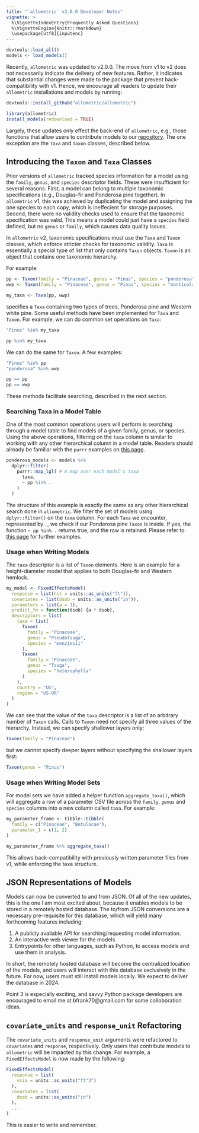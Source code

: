 ```yaml
---
title: "`allometric` v2.0.0 Developer Notes"
vignette: >
  %\VignetteIndexEntry{Frequently Asked Questions}
  %\VignetteEngine{knitr::rmarkdown}
  \usepackage[utf8]{inputenc}
---
```


```r
devtools::load_all()
models <- load_models()
```

Recently, `allometric` was updated to v2.0.0. The move from v1 to v2 does not
necessarily indicate the delivery of new features. Rather, it indicates that
substantial changes were made to the package that prevent back-compatibility
with v1. Hence, we encourage all readers to update their `allometric`
installations and models by running:

```r
devtools::install_github("allometric/allometric")

library(allometric)
install_models(redownload = TRUE)
```

Largely, these updates only effect the back-end of `allometric`, e.g., those
functions that allow users to contribute models to our [repository](https://github.com/allometric/models).
The one exception are the `Taxa` and `Taxon` classes, described below.

## Introducing the `Taxon` and `Taxa` Classes

Prior versions of `allometric` tracked species information for a model using the
`family`, `genus`, and `species` descriptor fields. These were insufficient for
several reasons. First, a model can belong to multiple taxonomic specifications
(e.g., Douglas-fir and Ponderosa pine together). In `allometric` v1, this was
achieved by duplicating the model and assigning the one species to each copy,
which is ineffecient for storage purposes. Second, there were no validity checks
used to ensure that the taxonomic specification was valid. This means a model
could just have a `species` field defined, but no `genus` or `family`, which
causes data quality issues.

In `allometric` v2, taxonomic specifications must use the `Taxa` and `Taxon`
classes, which enforce stricter checks for taxonomic validity. `Taxa` is
essentially a special type of list that only contains `Taxon` objects. `Taxon`
is an object that contains one taxonomic hierarchy.

For example:

```r
pp <- Taxon(family = "Pinaceae", genus = "Pinus", species = "ponderosa")
wwp <- Taxon(family = "Pinaceae", genus = "Pinus", species = "monticola")

my_taxa <- Taxa(pp, wwp)
```

specifies a `Taxa` containing two types of trees, Ponderosa pine and Western
white pine. Some useful methods have been implemented for `Taxa` and `Taxon`.
For example, we can do common set operations on `Taxa`:

```r
"Pinus" %in% my_taxa

pp %in% my_taxa
```

We can do the same for `Taxon`. A few examples:

```r
"Pinus" %in% pp
"ponderosa" %in% wwp

pp == pp
pp == wwp
```

These methods facilitate searching, described in the next section.

### Searching Taxa in a Model Table

One of the most common operations users will perform is searching through a
model table to find models of a given family, genus, or species. Using the above
operations, filtering on the `taxa` column is similar to working with any other
hierarchical column in a model table. Readers should already be familiar with
the `purrr` examples on [this page](https://allometric.org/reference/load_models.html).

```r
ponderosa_models <- models %>%
  dplyr::filter(
    purrr::map_lgl( # A map over each model's taxa
      taxa,
      ~ pp %in% .
    )
  )
```

The structure of this example is exactly the same as any other hierarchical
search done in `allometric`. We filter the set of models using
`dplyr::filter()` on the `taxa` column. For each `Taxa` we encounter,
represented by `.`, we check if our Ponderosa pine `Taxon` is inside. If yes,
the function `~ pp %in% .` returns true, and the row is retained. Please
refer to [this page](https://allometric.org/reference/load_models.html) for
further examples.

### Usage when Writing Models

The `taxa` descriptor is a list of `Taxon` elements. Here is an example for a
height-diameter model that applies to both Douglas-fir and Western hemlock.

```r
my_model <- FixedEffectsModel(
  response = list(hst = units::as_units("ft")),
  covariates = list(dsob = units::as_units("in")),
  parameters = list(a = 1),
  predict_fn = function(dsob) {a * dsob},
  descriptors = list(
    taxa = list(
      Taxon(
        family = "Pinaceae",
        genus = "Pseudotsuga",
        species = "menziesii"
      ),
      Taxon(
        family = "Pinaceae",
        genus = "Tsuga",
        species = "heterophylla"
      )
    ),
    country = "US",
    region = "US-OR"
  )
)
```

We can see that the value of the `taxa` descriptor is a list of an arbitrary
number of `Taxon` calls. Calls to `Taxon` need not specify all three values of
the hierarchy. Instead, we can specify shallower layers only:

```r
Taxon(family = "Pinaceae")
```

but we cannot specify deeper layers without specifying the shallower layers
first:

```r
Taxon(genus = "Pinus")
```

### Usage when Writing Model Sets

For model sets we have added a helper function `aggregate_taxa()`, which will
aggregate a row of a parameter CSV file across the `family`, `genus` and
`species` columns into a new column called `taxa`. For example:

```r
my_parameter_frame <- tibble::tibble(
  family = c("Pinaceae", "Betulacae"),
  parameter_1 = c(1, 2)
)

my_parameter_frame %>% aggregate_taxa()
```

This allows back-compatibility with previously written parameter files from
v1, while enforcing the taxa structure.

## JSON Representations of Models

Models can now be converted to and from JSON. Of all of the new updates, this
is the one I am most excited about, because it enables models to be stored in
a remotely hosted database. The to/from JSON conversions are a necessary
pre-requisite for this database, which will yield many forthcoming features
including:

1. A publicly available API for searching/requesting model information.
2. An interactive web viewer for the models
3. Entrypoints for other languages, such as Python, to access models and use
them in analysis.

In short, the remotely hosted database will become the centralized location of
the models, and users will interact with this database exclusively in the
future. For now, users must still install models locally. We expect to deliver
the database in 2024.

Point 3 is especially exciting, and savvy Python package developers are
encouraged to email me at bfrank70@gmail.com for some colloboration ideas.

## `covariate_units` and `response_unit` Refactoring

The `covariate_units` and `response_unit` arguments were refactored to
`covariates` and `response`, respectively. Only users that contribute models
to `allometric` will be impacted by this change. For example, a
`FixedEffectsModel` is now made by the following:

```r
FixedEffectsModel(
  response = list(
    vsia = units::as_units("ft^3")
  ),
  covariates = list(
    dsob = units::as_units("in")
  ),
  ...
)
```

This is easier to write and remember.
